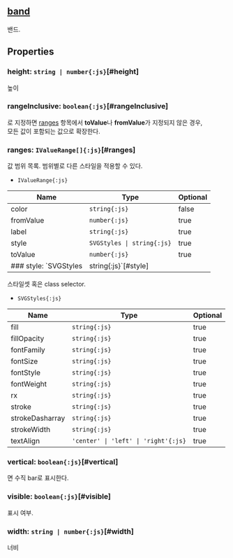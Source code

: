 ## [band](/config/config/band)
밴드.
## Properties

### height: `string | number{:js}`[#height]
높이  

### rangeInclusive: `boolean{:js}`[#rangeInclusive]
<Content type="keyword" value="true"></Content>로 지정하면 [ranges](#ranges) 항목에서  **toValue**나 **fromValue**가 지정되지 않은 경우,  
모든 값이 포함되는 값으로 확장한다.  
<DefaultValue value="true" contents=""></DefaultValue>
### ranges: `IValueRange[]{:js}`[#ranges]
값 범위 목록.
범위별로 다른 스타일을 적용할 수 있다.  
- `IValueRange{:js}` 

| Name | Type | Optional |  
| ----- | ----- | ----- |  
| color | `string{:js}` | false |  
| fromValue | `number{:js}` | true |  
| label | `string{:js}` | true |  
| style | `SVGStyles \| string{:js}` | true |  
| toValue | `number{:js}` | true |
### style: `SVGStyles | string{:js}`[#style]
스타일셋 혹은 class selector.  
- `SVGStyles{:js}` 

| Name | Type | Optional |  
| ----- | ----- | ----- |  
| fill | `string{:js}` | true |  
| fillOpacity | `string{:js}` | true |  
| fontFamily | `string{:js}` | true |  
| fontSize | `string{:js}` | true |  
| fontStyle | `string{:js}` | true |  
| fontWeight | `string{:js}` | true |  
| rx | `string{:js}` | true |  
| stroke | `string{:js}` | true |  
| strokeDasharray | `string{:js}` | true |  
| strokeWidth | `string{:js}` | true |  
| textAlign | `'center' \| 'left' \| 'right'{:js}` | true |
### vertical: `boolean{:js}`[#vertical]
<Content type="keyword" value="true"></Content>면 수직 bar로 표시한다.  
<DefaultValue value="false" contents=""></DefaultValue>
### visible: `boolean{:js}`[#visible]
표시 여부.  
<DefaultValue value="true" contents=""></DefaultValue>
### width: `string | number{:js}`[#width]
너비  
